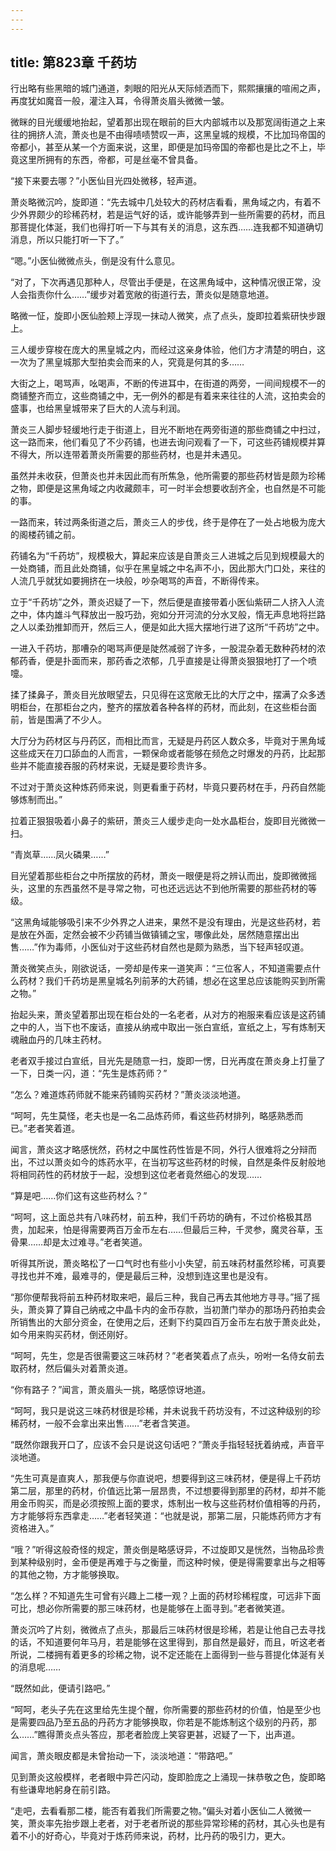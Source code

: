 ```yaml
---
---
---
```

title: 第823章 千药坊
---



行出略有些黑暗的城门通道，刺眼的阳光从天际倾洒而下，熙熙攘攘的喧闹之声，再度犹如魔音一般，灌注入耳，令得萧炎眉头微微一皱。

微眯的目光缓缓地抬起，望着那出现在眼前的巨大内部城市以及那宽阔街道之上来往的拥挤人流，萧炎也是不由得啧啧赞叹一声，这黑皇城的规模，不比加玛帝国的帝都小，甚至从某一个方面来说，这里，即便是加玛帝国的帝都也是比之不上，毕竟这里所拥有的东西，帝都，可是丝毫不曾具备。

“接下来要去哪？”小医仙目光四处微移，轻声道。

萧炎略微沉吟，旋即道：“先去城中几处较大的药材店看看，黑角域之内，有着不少外界颇少的珍稀药材，若是运气好的话，或许能够弄到一些所需要的药材，而且那菩提化体涎，我们也得打听一下与其有关的消息，这东西……连我都不知道确切消息，所以只能打听一下了。”

“嗯。”小医仙微微点头，倒是没有什么意见。

“对了，下次再遇见那种人，尽管出手便是，在这黑角域中，这种情况很正常，没人会指责你什么……”缓步对着宽敞的街道行去，萧炎似是随意地道。

略微一怔，旋即小医仙脸颊上浮现一抹动人微笑，点了点头，旋即拉着紫研快步跟上。

三人缓步穿梭在庞大的黑皇城之内，而经过这亲身体验，他们方才清楚的明白，这一次为了黑皇城那大型拍卖会而来的人，究竟是何其的多……

大街之上，喝骂声，吆喝声，不断的传进耳中，在街道的两旁，一间间规模不一的商铺整齐而立，这些商铺之中，无一例外的都是有着来来往往的人流，这拍卖会的盛事，也给黑皇城带来了巨大的人流与利润。

萧炎三人脚步轻缓地行走于街道上，目光不断地在两旁街道的那些商铺之中扫过，这一路而来，他们看见了不少药铺，也进去询问观看了一下，可这些药铺规模并算不得大，所以连带着萧炎所需要的那些药材，也是并未遇见。

虽然并未收获，但萧炎也并未因此而有所焦急，他所需要的那些药材皆是颇为珍稀之物，即便是这黑角域之内收藏颇丰，可一时半会想要收刮齐全，也自然是不可能的事。

一路而来，转过两条街道之后，萧炎三人的步伐，终于是停在了一处占地极为庞大的阁楼药铺之前。

药铺名为“千药坊”，规模极大，算起来应该是自萧炎三人进城之后见到规模最大的一处商铺，而且此处商铺，似乎在黑皇城之中名声不小，因此那大门口处，来往的人流几乎就犹如要拥挤在一块般，吵杂喝骂的声音，不断得传来。

立于“千药坊”之外，萧炎迟疑了一下，然后便是直接带着小医仙紫研二人挤入人流之中，体内雄斗气释放出一股巧劲，宛如分开河流的分水叉般，惰无声息地将拦路之人以柔劲推卸而开，然后三人，便是如此大摇大摆地行进了这所“千药坊”之中。

一进入千药坊，那嘈杂的喝骂声便是陡然减弱了许多，一股混杂着无数种药材的浓郁药香，便是扑面而来，那药香之浓郁，几乎直接是让得萧炎狠狠地打了一个喷嚏。

揉了揉鼻子，萧炎目光放眼望去，只见得在这宽敞无比的大厅之中，摆满了众多透明柜台，在那柜台之内，整齐的摆放着各种各样的药材，而此刻，在这些柜台面前，皆是围满了不少人。

大厅分为药材区与丹药区，而相比而言，无疑是丹药区人数众多，毕竟对于黑角域这些成天在刀口舔血的人而言，一颗保命或者能够在频危之时爆发的丹药，比起那些并不能直接吞服的药材来说，无疑是要珍贵许多。

不过对于萧炎这种炼药师来说，则更看重于药材，毕竟只要药材在手，丹药自然能够炼制而出。”

拉着正狠狠吸着小鼻子的紫研，萧炎三人缓步走向一处水晶柜台，旋即目光微微一扫。

“青岚草……凤火磷果……”

目光望着那些柜台之中所摆放的药材，萧炎一眼便是将之辨认而出，旋即微微摇头，这里的东西虽然不是寻常之物，可也还远远达不到他所需要的那些药材的等级。

“这黑角域能够吸引来不少外界之人进来，果然不是没有理由，光是这些药材，若是放在外面，定然会被不少药铺当做镇铺之宝，哪像此处，居然随意摆出出售……”作为毒师，小医仙对于这些药材自然也是颇为熟悉，当下轻声轻叹道。

萧炎微笑点头，刚欲说话，一旁却是传来一道笑声：“三位客人，不知道需要点什么药材？我们千药坊是黑皇城名列前茅的大药铺，想必在这里总应该能购买到所需之物。”

抬起头来，萧炎望着那出现在柜台处的一名老者，从对方的袍服来看应该是这药铺之中的人，当下也不废话，直接从纳戒中取出一张白宣纸，宣纸之上，写有炼制天魂融血丹的几味主药材。

老者双手接过白宣纸，目光先是随意一扫，旋即一愣，日光再度在萧炎身上打量了一下，日类一闪，道：“先生是炼药师？”

“怎么？难道炼药师就不能来药铺购买药材？”萧炎淡淡地道。

“呵呵，先生莫怪，老夫也是一名二品炼药师，看这些药材排列，略感熟悉而已。”老者笑着道。

闻言，萧炎这才略感恍然，药材之中属性药性皆是不同，外行人很难将之分辩而出，不过以萧炎如今的炼药水平，在当初写这些药材的时候，自然是条件反射般地将相同药性的药材放于一起，没想到这位老者竟然细心的发现……

“算是吧……你们这有这些药材么？”

“呵呵，这上面总共有八味药材，前五种，我们千药坊的确有，不过价格极其昂贵，加起来，怕是得需要两百万金币左右……但最后三种，千灵参，魔灵谷草，玉骨果……却是太过难寻。”老者笑道。

听得其所说，萧炎略松了一口气时也有些小小失望，前五味药材虽然珍稀，可真要寻找也并不难，最难寻的，便是最后三种，没想到连这里也是没有。

“那你便帮我将前五种药材取来吧，最后三种，我自己再去其他地方寻寻。”摇了摇头，萧炎算了算自己纳戒之中晶卡内的金币存款，当初萧门举办的那场丹药拍卖会所销售出的大部分资金，在使用之后，还剩下约莫四百万金币左右放于萧炎此处，如今用来购买药材，倒还刚好。

“呵呵，先生，您是否很需要这三味药材？”老者笑着点了点头，吩咐一名侍女前去取药材，然后偏头对着萧炎道。

“你有路子？”闻言，萧炎眉头一挑，略感惊讶地道。

“呵呵，我只是说这三味药材很是珍稀，并未说我千药坊没有，不过这种级别的珍稀药材，一般不会拿出来出售……”老者含笑道。

“既然你跟我开口了，应该不会只是说这句话吧？”萧炎手指轻轻抚着纳戒，声音平淡地道。

“先生可真是直爽人，那我便与你直说吧，想要得到这三味药材，便是得上千药坊第二层，那里的药材，价值远比第一层昂贵，不过想要得到那里的药材，却并不能用金币购买，而是必须按照上面的要求，炼制出一枚与这些药材价值相等的丹药，方才能够将东西拿走……”老者轻笑道：“也就是说，那第二层，只能炼药师方才有资格进入。”

“哦？”听得这般奇怪的规定，萧炎倒是略感讶异，不过旋即又是恍然，当物品珍贵到某种级别时，金币便是再难于与之衡量，而这种时候，便是得需要拿出与之相等的其他之物，方才能够换取。

“怎么样？不知道先生可曾有兴趣上二楼一观？上面的药材珍稀程度，可远非下面可比，想必你所需要的那三味药材，也是能够在上面寻到。”老者微笑道。

萧炎沉吟了片刻，微微点了点头，那最后三味药材很是珍稀，若是让他自己去寻找的话，不知道要何年马月，若是能够在这里得到，那自然是最好，而且，听这老者所说，二楼拥有着更多的珍稀之物，说不定还能在上面得到一些与菩提化体涎有关的消息呢……

“既然如此，便请引路吧。”

“呵呵，老头子先在这里给先生提个醒，你所需要的那些药材的价值，怕是至少也是需要四品乃至五品的丹药方才能够换取，你若是不能炼制这个级别的丹药，那么……”瞧得萧炎点头答应，那老者脸庞上笑容更甚，迟疑了一下，出声道。

闻言，萧炎眼皮都是未曾抬动一下，淡淡地道：“带路吧。”

见到萧炎这般模样，老者眼中异芒闪动，旋即脸庞之上涌现一抹恭敬之色，旋即略有些谦卑地躬身在前引路。

“走吧，去看看那二楼，能否有着我们所需要之物。”偏头对着小医仙二人微微一笑，萧炎率先抬步跟上老者，对于老者所说的那些异常珍稀的药材，其心头也是有着不小的好奇心，毕竟对于炼药师来说，药材，比丹药的吸引力，更大。